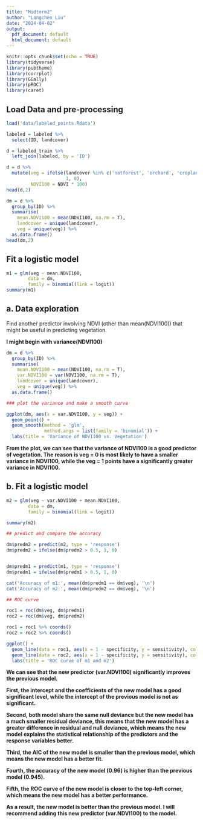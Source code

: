 ```yaml
---
title: "Midterm2"
author: "Langchen Liu"
date: "2024-04-02"
output:
  pdf_document: default
  html_document: default
---
```


```r
knitr::opts_chunk$set(echo = TRUE)
library(tidyverse)
library(pubtheme)
library(corrplot)
library(GGally)
library(pROC)
library(caret)
```

## Load Data and pre-processing

```r
load('data/labeled_points.Rdata')

labeled = labeled %>% 
  select(ID, landcover)

d = labeled_train %>%
  left_join(labeled, by = 'ID')

d = d %>%
  mutate(veg = ifelse(landcover %in% c('natforest', 'orchard', 'cropland'), 
                      1, 0), 
         NDVI100 = NDVI * 100)
head(d,2)
```


```r
dm = d %>%
  group_by(ID) %>%
  summarise(
    mean.NDVI100 = mean(NDVI100, na.rm = T),
    landcover = unique(landcover),
    veg = unique(veg)) %>%
  as.data.frame()
head(dm,2)
```

## Fit a logistic model

```r
m1 = glm(veg ~ mean.NDVI100, 
        data = dm, 
        family = binomial(link = logit))
summary(m1)
```


## a. Data exploration

Find another predictor involving NDVI (other than mean(NDVI100)) that might be useful in predicting vegetation. 

**I might begin with variance(NDVI100)**

```r

dm = d %>%
  group_by(ID) %>%
  summarise(
    mean.NDVI100 = mean(NDVI100, na.rm = T),
    var.NDVI100 = var(NDVI100, na.rm = T),
    landcover = unique(landcover),
    veg = unique(veg)) %>%
  as.data.frame()

### plot the variance and make a smooth curve

ggplot(dm, aes(x = var.NDVI100, y = veg)) +
  geom_point() + 
  geom_smooth(method = 'glm', 
              method.args = list(family = 'binomial')) +
  labs(title = 'Variance of NDVI100 vs. Vegetation')

```
**From the plot, we can see that the variance of NDVI100 is a good predictor of vegetation. The reason is veg = 0 is most likely to have a smaller variance in NDVI100, while the veg = 1 points have a significantly greater variance in NDVI100.**


## b. Fit a logistic model

```r

m2 = glm(veg ~ var.NDVI100 + mean.NDVI100,
        data = dm,
        family = binomial(link = logit))

summary(m2)

```

```r
## predict and compare the accuracy

dm$predm2 = predict(m2, type = 'response')
dm$predm2 = ifelse(dm$predm2 > 0.5, 1, 0)


dm$predm1 = predict(m1, type = 'response')
dm$predm1 = ifelse(dm$predm1 > 0.5, 1, 0)

cat('Accuracy of m1:', mean(dm$predm1 == dm$veg), '\n')
cat('Accuracy of m2:', mean(dm$predm2 == dm$veg), '\n')

```

```r
## ROC curve

roc1 = roc(dm$veg, dm$predm1)
roc2 = roc(dm$veg, dm$predm2)

roc1 = roc1 %>% coords()
roc2 = roc2 %>% coords()

ggplot() +
  geom_line(data = roc1, aes(x = 1 - specificity, y = sensitivity), color = 'red') +
  geom_line(data = roc2, aes(x = 1 - specificity, y = sensitivity), color = 'blue') +
  labs(title = 'ROC curve of m1 and m2') 
```


**We can see that the new predictor (var.NDVI100) significantly improves the previous model.**

**First, the intercept and the coefficients of the new model has a good significant level, while the intercept of the previous model is not as significant.** 


**Second, both model share the same null deviance but the new model has a much smaller residual deviance, this means that the new model has a greater difference in residual and null deviance, which means the new model explains the statistical relationship of the predictors and the response variables better.**

**Third, the AIC of the new model is smaller than the previous model, which means the new model has a better fit.**

**Fourth, the accuracy of the new model (0.96) is higher than the previous model (0.945).**

**Fifth, the ROC curve of the new model is closer to the top-left corner, which means the new model has a better performance.**


**As a result, the new model is better than the previous model. I will recommend adding this new predictor (var.NDVI100) to the model.**







